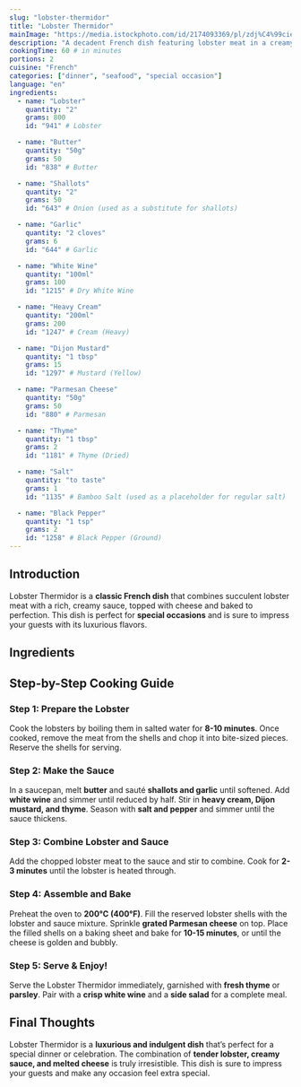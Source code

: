 ```yaml
---
slug: "lobster-thermidor"
title: "Lobster Thermidor"
mainImage: "https://media.istockphoto.com/id/2174093369/pl/zdj%C4%99cie/rodzina-z-dzie%C4%87mi-obiad-w-restauracji-w-kopenhadze-jedzenie-lokalnej-ryby-i-termidora-z.webp?s=2048x2048&w=is&k=20&c=eVKT9XprduMquUCshfpSPSMugwCiUbqcRCESKTmpcV0="
description: "A decadent French dish featuring lobster meat in a creamy, cheesy sauce, baked to perfection."
cookingTime: 60 # in minutes
portions: 2
cuisine: "French"
categories: ["dinner", "seafood", "special occasion"]
language: "en"
ingredients:
  - name: "Lobster"
    quantity: "2"
    grams: 800
    id: "941" # Lobster

  - name: "Butter"
    quantity: "50g"
    grams: 50
    id: "838" # Butter

  - name: "Shallots"
    quantity: "2"
    grams: 50
    id: "643" # Onion (used as a substitute for shallots)

  - name: "Garlic"
    quantity: "2 cloves"
    grams: 6
    id: "644" # Garlic

  - name: "White Wine"
    quantity: "100ml"
    grams: 100
    id: "1215" # Dry White Wine

  - name: "Heavy Cream"
    quantity: "200ml"
    grams: 200
    id: "1247" # Cream (Heavy)

  - name: "Dijon Mustard"
    quantity: "1 tbsp"
    grams: 15
    id: "1297" # Mustard (Yellow)

  - name: "Parmesan Cheese"
    quantity: "50g"
    grams: 50
    id: "880" # Parmesan

  - name: "Thyme"
    quantity: "1 tbsp"
    grams: 2
    id: "1181" # Thyme (Dried)

  - name: "Salt"
    quantity: "to taste"
    grams: 1
    id: "1135" # Bamboo Salt (used as a placeholder for regular salt)

  - name: "Black Pepper"
    quantity: "1 tsp"
    grams: 2
    id: "1258" # Black Pepper (Ground)
---
```



## Introduction

Lobster Thermidor is a **classic French dish** that combines succulent lobster meat with a rich, creamy sauce, topped with cheese and baked to perfection. This dish is perfect for **special occasions** and is sure to impress your guests with its luxurious flavors.

## Ingredients

<IngredientsList
  ingredients={frontmatter.ingredients}
  portions={frontmatter.portions}
/>

## Step-by-Step Cooking Guide

### Step 1: Prepare the Lobster

Cook the lobsters by boiling them in salted water for **8-10 minutes**. Once cooked, remove the meat from the shells and chop it into bite-sized pieces. Reserve the shells for serving.

<CookingStep action="boiling_seafood_lobster" />

### Step 2: Make the Sauce

In a saucepan, melt **butter** and sauté **shallots and garlic** until softened. Add **white wine** and simmer until reduced by half. Stir in **heavy cream, Dijon mustard, and thyme**. Season with **salt and pepper** and simmer until the sauce thickens.

<CookingStep action="stirring_saucePan_cream" />

### Step 3: Combine Lobster and Sauce

Add the chopped lobster meat to the sauce and stir to combine. Cook for **2-3 minutes** until the lobster is heated through.

<CookingStep action="stirring_pan_fish" />

### Step 4: Assemble and Bake

Preheat the oven to **200°C (400°F)**. Fill the reserved lobster shells with the lobster and sauce mixture. Sprinkle **grated Parmesan cheese** on top. Place the filled shells on a baking sheet and bake for **10-15 minutes**, or until the cheese is golden and bubbly.

<CookingStep action="baking_oven_savory_casserole" />

### Step 5: Serve & Enjoy!

Serve the Lobster Thermidor immediately, garnished with **fresh thyme** or **parsley**. Pair with a **crisp white wine** and a **side salad** for a complete meal.

## Final Thoughts

Lobster Thermidor is a **luxurious and indulgent dish** that’s perfect for a special dinner or celebration. The combination of **tender lobster, creamy sauce, and melted cheese** is truly irresistible. This dish is sure to impress your guests and make any occasion feel extra special.

<NutritionFacts ingredients={frontmatter.ingredients} />
